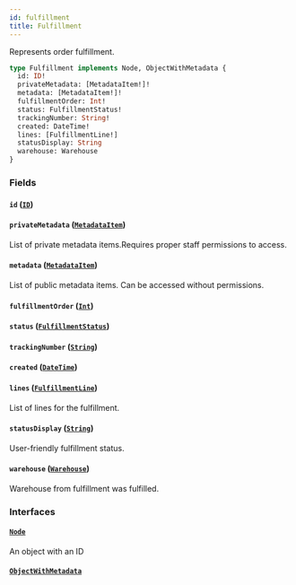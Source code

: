 ```yaml
---
id: fulfillment
title: Fulfillment
---
```


Represents order fulfillment.

```graphql
type Fulfillment implements Node, ObjectWithMetadata {
  id: ID!
  privateMetadata: [MetadataItem!]!
  metadata: [MetadataItem!]!
  fulfillmentOrder: Int!
  status: FulfillmentStatus!
  trackingNumber: String!
  created: DateTime!
  lines: [FulfillmentLine!]
  statusDisplay: String
  warehouse: Warehouse
}
```

### Fields

#### `id` ([`ID`](../../../developer/api-reference/scalars/id))

#### `privateMetadata` ([`MetadataItem`](../../../developer/api-reference/objects/metadata-item))

List of private metadata items.Requires proper staff permissions to access.

#### `metadata` ([`MetadataItem`](../../../developer/api-reference/objects/metadata-item))

List of public metadata items. Can be accessed without permissions.

#### `fulfillmentOrder` ([`Int`](../../../developer/api-reference/scalars/int))

#### `status` ([`FulfillmentStatus`](../../../developer/api-reference/enums/fulfillment-status))

#### `trackingNumber` ([`String`](../../../developer/api-reference/scalars/string))

#### `created` ([`DateTime`](../../../developer/api-reference/scalars/date-time))

#### `lines` ([`FulfillmentLine`](../../../developer/api-reference/objects/fulfillment-line))

List of lines for the fulfillment.

#### `statusDisplay` ([`String`](../../../developer/api-reference/scalars/string))

User-friendly fulfillment status.

#### `warehouse` ([`Warehouse`](../../../developer/api-reference/objects/warehouse))

Warehouse from fulfillment was fulfilled.

### Interfaces

#### [`Node`](../../../developer/api-reference/interfaces/node)

An object with an ID

#### [`ObjectWithMetadata`](../../../developer/api-reference/interfaces/object-with-metadata)
